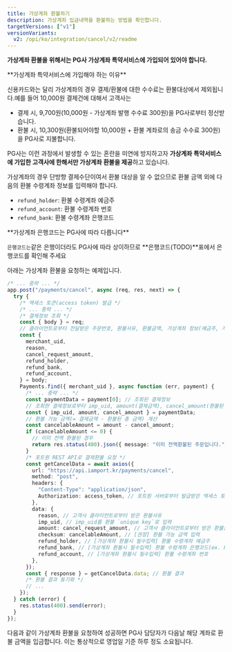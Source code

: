 ```yaml
---
title: 가상계좌 환불하기
description: 가상계좌 입금내역을 환불하는 방법을 확인합니다.
targetVersions: ["v1"]
versionVariants:
  v2: /opi/ko/integration/cancel/v2/readme
---
```



**가상계좌 환불을 위해서는 PG사 **가상계좌 특약서비스**에 가입되어 있어야 합니다.**

<Hint style="info">
  **가상계좌 특약서비스에 가입해야 하는 이유**

  신용카드와는 달리 가상계좌의 경우 결제/환불에 대한 수수료는 환불대상에서 제외됩니다.예를 들어 10,000원 결제건에 대해서 고객사는

  - 결제 시, 9,700원(10,000원 - 가상계좌 발행 수수료 300원)을 PG사로부터 정산받습니다.
  - 환불 시, 10,300원(환불되어야할 10,000원 + 환불 계좌로의 송금 수수료 300원)을 PG사로 지불합니다.

  PG사는 이런 과정에서 발생할 수 있는 혼란을 미연에 방지하고자 **가상계좌 특약서비스에 가입한 고객사에 한해서만 가상계좌 환불을 제공**하고 있습니다.
</Hint>

가상계좌의 경우 단방향 결제수단이여서 환불 대상을 알 수 없으므로 환불 금액 외에 다음의 환불 수령계좌 정보를 입력해야 합니다.

- `refund_holder`: 환불 수령계좌 예금주
- `refund_account`: 환불 수령계좌 번호
- `refund_bank`: 환불 수령계좌 은행코드

<Hint style="info">
  **가상계좌 은행코드는 PG사에 따라 다릅니다**

  `은행코드는`같은 은행이더라도 PG사에 따라 상이하므로 \*\*은행코드(TODO)\*\*표에서 은행코드를 확인해 주세요
</Hint>

아래는 가상계좌 환불을 요청하는 예제입니다.

```ts title="Node.js"
/* ... 중략 ... */
app.post("/payments/cancel", async (req, res, next) => {
  try {
    /* 액세스 토큰(access token) 발급 */
    /* ... 중략 ... */
    /* 결제정보 조회 */
    const { body } = req;
    // 클라이언트로부터 전달받은 주문번호, 환불사유, 환불금액, 가상계좌 정보(예금주, 계좌번호, 은행코드)
    const {
      merchant_uid,
      reason,
      cancel_request_amount,
      refund_holder,
      refund_bank,
      refund_account,
    } = body;
    Payments.find({ merchant_uid }, async function (err, payment) {
      /* ... 중략 ... */
      const paymentData = payment[0]; // 조회된 결제정보
      // 조회한 결제정보로부터 imp_uid, amount(결제금액), cancel_amount(환불된 총 금액) 추출
      const { imp_uid, amount, cancel_amount } = paymentData;
      // 환불 가능 금액(= 결제금액 - 환불된 총 금액) 계산
      const cancelableAmount = amount - cancel_amount;
      if (cancelableAmount <= 0) {
        // 이미 전액 환불된 경우
        return res.status(400).json({ message: "이미 전액환불된 주문입니다." });
      }
      /* 포트원 REST API로 결제환불 요청 */
      const getCancelData = await axios({
        url: "https://api.iamport.kr/payments/cancel",
        method: "post",
        headers: {
          "Content-Type": "application/json",
          Authorization: access_token, // 포트원 서버로부터 발급받은 엑세스 토큰
        },
        data: {
          reason, // 고객사 클라이언트로부터 받은 환불사유
          imp_uid, // imp_uid를 환불 `unique key`로 입력
          amount: cancel_request_amount, // 고객사 클라이언트로부터 받은 환불금액
          checksum: cancelableAmount, // [권장] 환불 가능 금액 입력
          refund_holder, // [가상계좌 환불시 필수입력] 환불 수령계좌 예금주
          refund_bank, // [가상계좌 환불시 필수입력] 환불 수령계좌 은행코드(ex. KG이니시스의 경우 신한은행은 88번)
          refund_account, // [가상계좌 환불시 필수입력] 환불 수령계좌 번호
        },
      });
      const { response } = getCancelData.data; // 환불 결과
      /* 환불 결과 동기화 */
      // ...
    });
  } catch (error) {
    res.status(400).send(error);
  }
});
```

다음과 같이 가상계좌 환불을 요청하여 성공하면 PG사 담당자가 다음날 해당 계좌로 환불 금액을 입금합니다. 이는 통상적으로 영업일 기준 하루 정도 소요됩니다.

<Figure src="/gitbook-assets/ko/vbank-refund-process.png" caption="가상게좌 환불 FLOW" />
